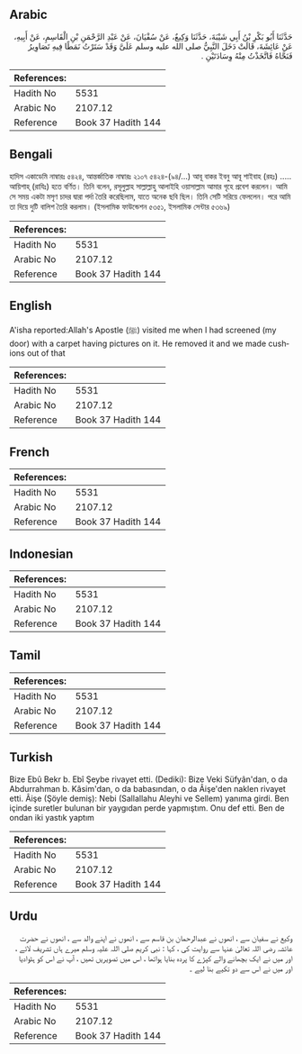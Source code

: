 ## Arabic


<div dir="rtl" lang="ar" style={{fontSize:'larger',backgroundColor:'#f8f9fa',padding:20}}>
حَدَّثَنَا أَبُو بَكْرِ بْنُ أَبِي شَيْبَةَ، حَدَّثَنَا وَكِيعٌ، عَنْ سُفْيَانَ، عَنْ عَبْدِ الرَّحْمَنِ بْنِ الْقَاسِمِ، عَنْ أَبِيهِ، عَنْ عَائِشَةَ، قَالَتْ دَخَلَ النَّبِيُّ صلى الله عليه وسلم عَلَىَّ وَقَدْ سَتَرْتُ نَمَطًا فِيهِ تَصَاوِيرُ فَنَحَّاهُ فَاتَّخَذْتُ مِنْهُ وِسَادَتَيْنِ ‏.‏
</div>
<div style={{backgroundColor:'#f8f9fa',padding:20, marginBottom: 10}}><table> <thead> <tr> <th>References:</th> <th></th> </tr> </thead> <tbody><tr><td>Hadith No</td><td>5531</td></tr><tr><td>Arabic No</td><td>2107.12</td></tr><tr><td>Reference</td><td>Book 37 Hadith 144</td></tr></tbody></table></div>

## Bengali


<div dir="ltr" lang="bn" style={{fontSize:'larger',backgroundColor:'#f8f9fa',padding:20}}>
হাদিস একাডেমি নাম্বারঃ ৫৪২৪, আন্তর্জাতিক নাম্বারঃ ২১০৭ ৫৪২৪-(৯৪/...) আবূ বাকর ইবনু আবূ শাইবাহ (রহঃ) ..... আয়িশাহ্ (রাযিঃ) হতে বর্ণিত। তিনি বলেন, রসূলুল্লাহ সাল্লাল্লাহু আলাইহি ওয়াসাল্লাম আমার গৃহে প্রবেশ করলেন। আমি সে সময় একটা মসৃণ চাদর দ্বারা পর্দা তৈরি করেছিলাম, যাতে অনেক ছবি ছিল। তিনি সেটি সরিয়ে ফেললেন। পরে আমি তা দিয়ে দুটি বালিশ তৈরি করলাম। (ইসলামিক ফাউন্ডেশন ৫৩৫১, ইসলামিক সেন্টার ৫৩৬৯)
</div>
<div style={{backgroundColor:'#f8f9fa',padding:20, marginBottom: 10}}><table> <thead> <tr> <th>References:</th> <th></th> </tr> </thead> <tbody><tr><td>Hadith No</td><td>5531</td></tr><tr><td>Arabic No</td><td>2107.12</td></tr><tr><td>Reference</td><td>Book 37 Hadith 144</td></tr></tbody></table></div>

## English


<div dir="ltr" lang="en" style={{fontSize:'larger',backgroundColor:'#f8f9fa',padding:20}}>
A'isha reported:Allah's Apostle (ﷺ) visited me when I had screened (my door) with a carpet having pictures on it. He removed it and we made cushions out of that
</div>
<div style={{backgroundColor:'#f8f9fa',padding:20, marginBottom: 10}}><table> <thead> <tr> <th>References:</th> <th></th> </tr> </thead> <tbody><tr><td>Hadith No</td><td>5531</td></tr><tr><td>Arabic No</td><td>2107.12</td></tr><tr><td>Reference</td><td>Book 37 Hadith 144</td></tr></tbody></table></div>

## French


<div dir="ltr" lang="fr" style={{fontSize:'larger',backgroundColor:'#f8f9fa',padding:20}}>

</div>
<div style={{backgroundColor:'#f8f9fa',padding:20, marginBottom: 10}}><table> <thead> <tr> <th>References:</th> <th></th> </tr> </thead> <tbody><tr><td>Hadith No</td><td>5531</td></tr><tr><td>Arabic No</td><td>2107.12</td></tr><tr><td>Reference</td><td>Book 37 Hadith 144</td></tr></tbody></table></div>

## Indonesian


<div dir="ltr" lang="id" style={{fontSize:'larger',backgroundColor:'#f8f9fa',padding:20}}>

</div>
<div style={{backgroundColor:'#f8f9fa',padding:20, marginBottom: 10}}><table> <thead> <tr> <th>References:</th> <th></th> </tr> </thead> <tbody><tr><td>Hadith No</td><td>5531</td></tr><tr><td>Arabic No</td><td>2107.12</td></tr><tr><td>Reference</td><td>Book 37 Hadith 144</td></tr></tbody></table></div>

## Tamil


<div dir="ltr" lang="ta" style={{fontSize:'larger',backgroundColor:'#f8f9fa',padding:20}}>

</div>
<div style={{backgroundColor:'#f8f9fa',padding:20, marginBottom: 10}}><table> <thead> <tr> <th>References:</th> <th></th> </tr> </thead> <tbody><tr><td>Hadith No</td><td>5531</td></tr><tr><td>Arabic No</td><td>2107.12</td></tr><tr><td>Reference</td><td>Book 37 Hadith 144</td></tr></tbody></table></div>

## Turkish


<div dir="ltr" lang="tr" style={{fontSize:'larger',backgroundColor:'#f8f9fa',padding:20}}>
Bize Ebû Bekr b. Ebî Şeybe rivayet etti. (Dediki): Bize Veki Süfyân'dan, o da Abdurrahman b. Kâsim'dan, o da babasından, o da Âişe'den naklen rivayet etti. Âişe (Şöyle demiş): Nebi (Sallallahu Aleyhi ve Sellem) yanıma girdi. Ben içinde suretler bulunan bir yaygıdan perde yapmıştım. Onu def etti. Ben de ondan iki yastık yaptım
</div>
<div style={{backgroundColor:'#f8f9fa',padding:20, marginBottom: 10}}><table> <thead> <tr> <th>References:</th> <th></th> </tr> </thead> <tbody><tr><td>Hadith No</td><td>5531</td></tr><tr><td>Arabic No</td><td>2107.12</td></tr><tr><td>Reference</td><td>Book 37 Hadith 144</td></tr></tbody></table></div>

## Urdu


<div dir="rtl" lang="ur" style={{fontSize:'larger',backgroundColor:'#f8f9fa',padding:20}}>
وکیع نے سفیان سے ، انھوں نے عبدالرحمان بن قاسم سے ، انھوں نے اپنے والد سے ، انھوں نے حضرت عائشہ رضی اللہ تعالیٰ عنہا سے روایت کی ، کہا : نبی کریم صلی اللہ علیہ وسلم میرے ہاں تشریف لائے ، اور میں نے ایک بچھانے والے کپڑے کا پردہ بنایا ہواتھا ، اس میں تصویریں تھیں ، آپ نے اس کو ہٹوادیا اور میں نے اس سے دو تکیے بنا لیے ۔
</div>
<div style={{backgroundColor:'#f8f9fa',padding:20, marginBottom: 10}}><table> <thead> <tr> <th>References:</th> <th></th> </tr> </thead> <tbody><tr><td>Hadith No</td><td>5531</td></tr><tr><td>Arabic No</td><td>2107.12</td></tr><tr><td>Reference</td><td>Book 37 Hadith 144</td></tr></tbody></table></div>